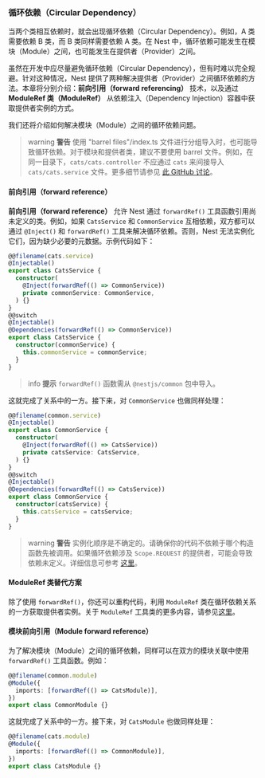 ### 循环依赖（Circular Dependency）

当两个类相互依赖时，就会出现循环依赖（Circular Dependency）。例如，A 类需要依赖 B 类，而 B 类同样需要依赖 A 类。在 Nest 中，循环依赖可能发生在模块（Module）之间，也可能发生在提供者（Provider）之间。

虽然在开发中应尽量避免循环依赖（Circular Dependency），但有时难以完全规避。针对这种情况，Nest 提供了两种解决提供者（Provider）之间循环依赖的方法。本章将分别介绍：**前向引用（forward referencing）** 技术，以及通过 **ModuleRef 类（ModuleRef）** 从依赖注入（Dependency Injection）容器中获取提供者实例的方式。

我们还将介绍如何解决模块（Module）之间的循环依赖问题。

> warning **警告** 使用 "barrel files"/index.ts 文件进行分组导入时，也可能导致循环依赖。对于模块和提供者类，建议不要使用 barrel 文件。例如，在同一目录下，`cats/cats.controller` 不应通过 `cats` 来间接导入 `cats/cats.service` 文件。更多细节请参见 [此 GitHub 讨论](https://github.com/nestjs/nest/issues/1181#issuecomment-430197191)。

#### 前向引用（forward reference）

**前向引用（forward reference）** 允许 Nest 通过 `forwardRef()` 工具函数引用尚未定义的类。例如，如果 `CatsService` 和 `CommonService` 互相依赖，双方都可以通过 `@Inject()` 和 `forwardRef()` 工具来解决循环依赖。否则，Nest 无法实例化它们，因为缺少必要的元数据。示例代码如下：

```typescript
@@filename(cats.service)
@Injectable()
export class CatsService {
  constructor(
    @Inject(forwardRef(() => CommonService))
    private commonService: CommonService,
  ) {}
}
@@switch
@Injectable()
@Dependencies(forwardRef(() => CommonService))
export class CatsService {
  constructor(commonService) {
    this.commonService = commonService;
  }
}
```

> info **提示** `forwardRef()` 函数需从 `@nestjs/common` 包中导入。

这就完成了关系中的一方。接下来，对 `CommonService` 也做同样处理：

```typescript
@@filename(common.service)
@Injectable()
export class CommonService {
  constructor(
    @Inject(forwardRef(() => CatsService))
    private catsService: CatsService,
  ) {}
}
@@switch
@Injectable()
@Dependencies(forwardRef(() => CatsService))
export class CommonService {
  constructor(catsService) {
    this.catsService = catsService;
  }
}
```

> warning **警告** 实例化顺序是不确定的。请确保你的代码不依赖于哪个构造函数先被调用。如果循环依赖涉及 `Scope.REQUEST` 的提供者，可能会导致依赖未定义。详细信息可参考 [这里](https://github.com/nestjs/nest/issues/5778)。

#### ModuleRef 类替代方案

除了使用 `forwardRef()`，你还可以重构代码，利用 `ModuleRef` 类在循环依赖关系的一方获取提供者实例。关于 `ModuleRef` 工具类的更多内容，请参见[这里](/fundamentals/module-ref)。

#### 模块前向引用（Module forward reference）

为了解决模块（Module）之间的循环依赖，同样可以在双方的模块关联中使用 `forwardRef()` 工具函数。例如：

```typescript
@@filename(common.module)
@Module({
  imports: [forwardRef(() => CatsModule)],
})
export class CommonModule {}
```

这就完成了关系中的一方。接下来，对 `CatsModule` 也做同样处理：

```typescript
@@filename(cats.module)
@Module({
  imports: [forwardRef(() => CommonModule)],
})
export class CatsModule {}
```

